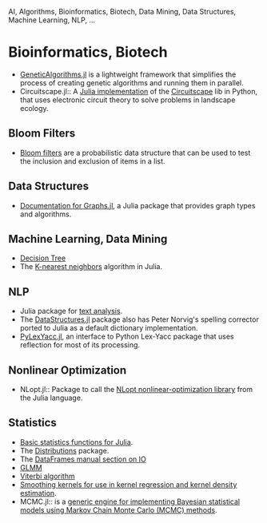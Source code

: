AI, Algorithms, Bioinformatics, Biotech, Data Mining, Data Structures, Machine Learning, NLP, ...

= Bioinformatics, Biotech =
* [https://github.com/forio/GeneticAlgorithms.jl GeneticAlgorithms.jl] is a lightweight framework that simplifies the process of creating genetic algorithms and running them in parallel.
* Circuitscape.jl:: A [https://github.com/tanmaykm/Circuitscape.jl Julia implementation] of the [http://www.circuitscape.org/ Circuitscape] lib in Python, that uses electronic circuit theory to solve problems in landscape ecology.


== Bloom Filters ==
* [https://github.com/johnmyleswhite/BloomFilters.jl Bloom filters] are a probabilistic data structure that can be used to test the inclusion and exclusion of items in a list.

== Data Structures ==
* [http://julialang.org/Graphs.jl/index.html Documentation for Graphs.jl], a Julia package that provides graph types and algorithms.

== Machine Learning, Data Mining ==
* [https://github.com/bensadeghi/DecisionTree.jl Decision Tree]
* The [https://github.com/johnmyleswhite/kNN.jl K-nearest neighbors] algorithm in Julia.


== NLP ==
* Julia package for [https://github.com/johnmyleswhite/TextAnalysis.jl text analysis].
* The [https://github.com/lindahua/DataStructures.jl DataStructures.jl] package also has Peter Norvig's spelling corrector ported to Julia as a default dictionary implementation.
* [https://github.com/iamed2/PyLexYacc.jl PyLexYacc.jl], an interface to Python Lex-Yacc package that uses reflection for most of its processing. 


== Nonlinear Optimization ==
* NLopt.jl:: Package to call the [https://github.com/JuliaOpt/NLopt.jl NLopt nonlinear-optimization library] from the Julia language.


== Statistics ==
* [https://github.com/JuliaStats/Stats.jl Basic statistics functions for Julia].
* The [http://juliastats.github.io/Distributions.jl/index.html Distributions] package.
* The [http://juliastats.github.io/DataFrames.jl/io.html DataFrames manual section on IO]
* [https://github.com/dmbates/MixedModels.jl GLMM]
* [https://github.com/lindahua/DiscreteInference.jl Viterbi algorithm]
* [https://github.com/johnmyleswhite/SmoothingKernels.jl Smoothing kernels for use in kernel regression and kernel density estimation].
* MCMC.jl:: is a [https://github.com/JuliaStats/MCMC.jl generic engine for implementing Bayesian statistical models using Markov Chain Monte Carlo (MCMC) methods]. 
